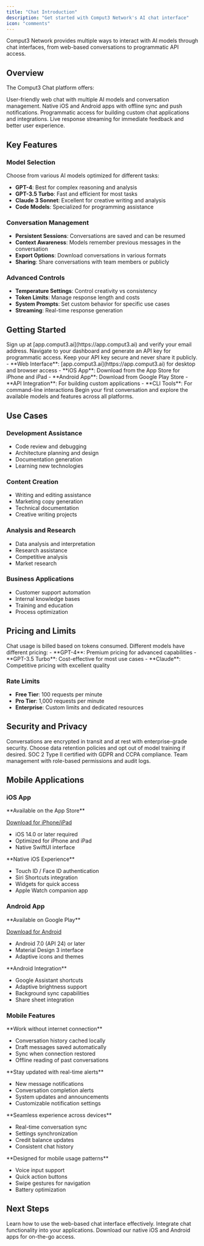 ```yaml
---
title: "Chat Introduction"
description: "Get started with Comput3 Network's AI chat interface"
icon: "comments"
---
```


Comput3 Network provides multiple ways to interact with AI models through chat interfaces, from web-based conversations to programmatic API access.

## Overview

The Comput3 Chat platform offers:

<CardGroup cols={2}>
<Card title="Web Interface" icon="browser" href="/chat/web-interface">
  User-friendly web chat with multiple AI models and conversation management.
</Card>

<Card title="Mobile Apps" icon="mobile">
  Native iOS and Android apps with offline sync and push notifications.
</Card>

<Card title="API Integration" icon="code" href="/chat/api-usage">
  Programmatic access for building custom chat applications and integrations.
</Card>

<Card title="Real-time Streaming" icon="stream">
  Live response streaming for immediate feedback and better user experience.
</Card>
</CardGroup>

## Key Features

### Model Selection
Choose from various AI models optimized for different tasks:
- **GPT-4**: Best for complex reasoning and analysis
- **GPT-3.5 Turbo**: Fast and efficient for most tasks  
- **Claude 3 Sonnet**: Excellent for creative writing and analysis
- **Code Models**: Specialized for programming assistance

### Conversation Management
- **Persistent Sessions**: Conversations are saved and can be resumed
- **Context Awareness**: Models remember previous messages in the conversation
- **Export Options**: Download conversations in various formats
- **Sharing**: Share conversations with team members or publicly

### Advanced Controls
- **Temperature Settings**: Control creativity vs consistency
- **Token Limits**: Manage response length and costs
- **System Prompts**: Set custom behavior for specific use cases
- **Streaming**: Real-time response generation

## Getting Started

<Steps>
<Step title="Create Account">
  Sign up at [app.comput3.ai](https://app.comput3.ai) and verify your email address.
</Step>

<Step title="Get API Key">
  Navigate to your dashboard and generate an API key for programmatic access.
  
  <Warning>
  Keep your API key secure and never share it publicly.
  </Warning>
</Step>

<Step title="Choose Your Platform">
  - **Web Interface**: [app.comput3.ai](https://app.comput3.ai) for desktop and browser access
  - **iOS App**: Download from the App Store for iPhone and iPad
  - **Android App**: Download from Google Play Store
  - **API Integration**: For building custom applications
  - **CLI Tools**: For command-line interactions
</Step>

<Step title="Start Chatting">
  Begin your first conversation and explore the available models and features across all platforms.
</Step>
</Steps>

## Use Cases

### Development Assistance
- Code review and debugging
- Architecture planning and design
- Documentation generation
- Learning new technologies

### Content Creation
- Writing and editing assistance
- Marketing copy generation
- Technical documentation
- Creative writing projects

### Analysis and Research
- Data analysis and interpretation
- Research assistance
- Competitive analysis
- Market research

### Business Applications
- Customer support automation
- Internal knowledge bases
- Training and education
- Process optimization

## Pricing and Limits

<Info>
Chat usage is billed based on tokens consumed. Different models have different pricing:
- **GPT-4**: Premium pricing for advanced capabilities
- **GPT-3.5 Turbo**: Cost-effective for most use cases
- **Claude**: Competitive pricing with excellent quality
</Info>

### Rate Limits
- **Free Tier**: 100 requests per minute
- **Pro Tier**: 1,000 requests per minute
- **Enterprise**: Custom limits and dedicated resources

## Security and Privacy

<CardGroup cols={2}>
<Card title="Data Protection" icon="shield-check">
  Conversations are encrypted in transit and at rest with enterprise-grade security.
</Card>

<Card title="Privacy Controls" icon="user-shield">
  Choose data retention policies and opt out of model training if desired.
</Card>

<Card title="Compliance" icon="certificate">
  SOC 2 Type II certified with GDPR and CCPA compliance.
</Card>

<Card title="Access Controls" icon="key">
  Team management with role-based permissions and audit logs.
</Card>
</CardGroup>

## Mobile Applications

### iOS App

<CardGroup cols={2}>
<Card title="Download" icon="apple">
  **Available on the App Store**
  
  [Download for iPhone/iPad](https://apps.apple.com/app/comput3-ai-chat)
  
  - iOS 14.0 or later required
  - Optimized for iPhone and iPad
  - Native SwiftUI interface
</Card>

<Card title="Features" icon="sparkles">
  **Native iOS Experience**
  
  - Touch ID / Face ID authentication
  - Siri Shortcuts integration
  - Widgets for quick access
  - Apple Watch companion app
</Card>
</CardGroup>

### Android App

<CardGroup cols={2}>
<Card title="Download" icon="android">
  **Available on Google Play**
  
  [Download for Android](https://play.google.com/store/apps/details?id=ai.comput3.chat)
  
  - Android 7.0 (API 24) or later
  - Material Design 3 interface
  - Adaptive icons and themes
</Card>

<Card title="Features" icon="robot">
  **Android Integration**
  
  - Google Assistant shortcuts
  - Adaptive brightness support
  - Background sync capabilities
  - Share sheet integration
</Card>
</CardGroup>

### Mobile Features

<AccordionGroup>
<Accordion title="Offline Capabilities">
  **Work without internet connection**
  
  - Conversation history cached locally
  - Draft messages saved automatically
  - Sync when connection restored
  - Offline reading of past conversations
</Accordion>

<Accordion title="Push Notifications">
  **Stay updated with real-time alerts**
  
  - New message notifications
  - Conversation completion alerts
  - System updates and announcements
  - Customizable notification settings
</Accordion>

<Accordion title="Cross-Platform Sync">
  **Seamless experience across devices**
  
  - Real-time conversation sync
  - Settings synchronization
  - Credit balance updates
  - Consistent chat history
</Accordion>

<Accordion title="Mobile Optimizations">
  **Designed for mobile usage patterns**
  
  - Voice input support
  - Quick action buttons
  - Swipe gestures for navigation
  - Battery optimization
</Accordion>
</AccordionGroup>

## Next Steps

<CardGroup cols={3}>
<Card title="Web Interface" icon="browser" href="/chat/web-interface">
  Learn how to use the web-based chat interface effectively.
</Card>

<Card title="API Usage" icon="code" href="/chat/api-usage">
  Integrate chat functionality into your applications.
</Card>

<Card title="Mobile Apps" icon="mobile">
  Download our native iOS and Android apps for on-the-go access.
</Card>
</CardGroup>
